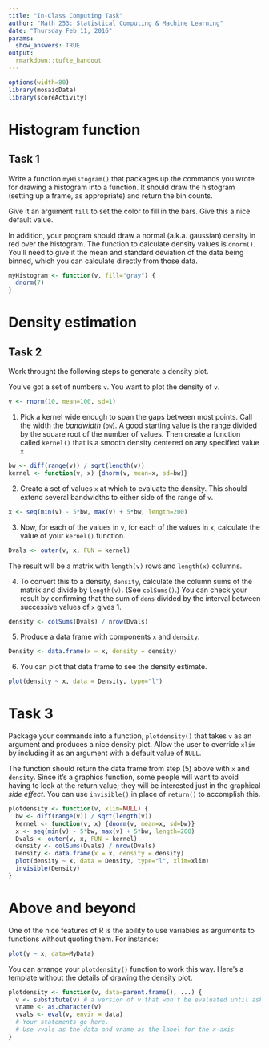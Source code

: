 ```yaml
---
title: "In-Class Computing Task"
author: "Math 253: Statistical Computing & Machine Learning"
date: "Thursday Feb 11, 2016"
params:
  show_answers: TRUE
output: 
  rmarkdown::tufte_handout
---
```


```r
options(width=80)
library(mosaicData)
library(scoreActivity)
```

# Histogram function

## Task 1

Write a function `myHistogram()` that packages up the commands you wrote for drawing a histogram into a function.  It should draw the histogram (setting up a frame, as appropriate) and return the bin counts.

Give it an argument `fill` to set the color to fill in the bars.  Give this a nice default value.

In addition, your program should draw a normal (a.k.a. gaussian) density in red over the histogram.  The function to calculate density values is `dnorm()`.  You'll need to give it the mean and standard deviation of the data being binned, which you can calculate directly from those data.

```r
myHistogram <- function(v, fill="gray") {
  dnorm(7)
}
```

# Density estimation

## Task 2

Work throught the following steps to generate a density plot. 


You've got a set of numbers `v`. You want to plot the density of `v`.
```r
v <- rnorm(10, mean=100, sd=1)
```



1. Pick a kernel wide enough to span the gaps between most points.  Call the width the *bandwidth* (`bw`).  A good starting value is the range divided by the square root of the number of values. Then create a function called `kernel()` that is a smooth density centered on any specified value `x`

```r
bw <- diff(range(v)) / sqrt(length(v))
kernel <- function(v, x) {dnorm(v, mean=x, sd=bw)}
```

2. Create a set of values `x` at which to evaluate the density.  This should extend several bandwidths to either side of the range of `v`. 
```r
x <- seq(min(v) - 5*bw, max(v) + 5*bw, length=200)
```

3. Now, for each of the values in `v`, for each of the values in `x`, calculate the value of your `kernel()` function.
```r
Dvals <- outer(v, x, FUN = kernel)
```
The result will be a matrix with `length(v)` rows and `length(x)` columns.

4. To convert this to a density, `density`, calculate the column sums of the matrix and divide by `length(v)`. (See `colSums()`.) You can check your result by confirming that the sum of `dens` divided by the interval between successive values of `x` gives 1. 

```r
density <- colSums(Dvals) / nrow(Dvals)
```

5. Produce a data frame with components `x` and `density`.

```r
Density <- data.frame(x = x, density = density)
```

6. You can plot that data frame to see the density estimate.

```r
plot(density ~ x, data = Density, type="l")
```

# Task 3

Package your commands into a function, `plotdensity()` that takes `v` as an argument and produces a nice density plot.  Allow the user to override `xlim` by including it as an argument with a default value of `NULL`.

The function should return the data frame from step (5) above with `x` and `density`.  Since it's a graphics function, some people will want to avoid having to look at the return value; they will be interested just in the graphical *side effect*.  You can use `invisible()` in place of `return()` to accomplish this.

```r
plotdensity <- function(v, xlim=NULL) {
  bw <- diff(range(v)) / sqrt(length(v))
  kernel <- function(v, x) {dnorm(v, mean=x, sd=bw)}
  x <- seq(min(v) - 5*bw, max(v) + 5*bw, length=200)
  Dvals <- outer(v, x, FUN = kernel)
  density <- colSums(Dvals) / nrow(Dvals)
  Density <- data.frame(x = x, density = density)
  plot(density ~ x, data = Density, type="l", xlim=xlim)
  invisible(Density)
}
```

# Above and beyond

One of the nice features of R is the ability to use variables as arguments to functions without quoting them.  For instance:

```r
plot(y ~ x, data=MyData)
```

You can arrange your `plotdensity()` function to work this way.  Here's a template without the details of drawing the density plot.

```r
plotdensity <- function(v, data=parent.frame(), ...) {
  v <- substitute(v) # a version of v that won't be evaluated until asked
  vname <- as.character(v)
  vvals <- eval(v, envir = data)
  # Your statements go here. 
  # Use vvals as the data and vname as the label for the x-axis
}
```
